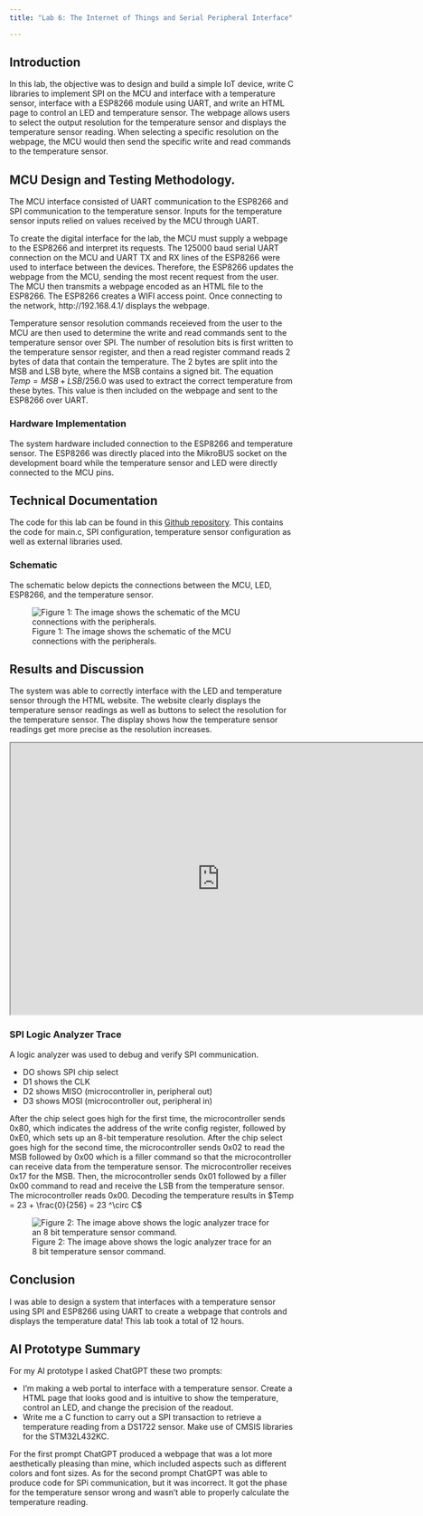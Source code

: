 ```yaml
---
title: "Lab 6: The Internet of Things and Serial Peripheral Interface"

---
```


## Introduction
In this lab, the objective was to design and build a simple IoT device, write C libraries to implement SPI on the MCU and interface with a temperature sensor, interface with a ESP8266 module using UART, and write an HTML page to control an LED and temperature sensor. The webpage allows users to select the output resolution for the temperature sensor and displays the temperature sensor reading. When selecting a specific resolution on the webpage, the MCU would then send the specific write and read commands to the temperature sensor.


## MCU Design and Testing Methodology. 
The MCU interface consisted of UART communication to the ESP8266 and SPI communication to the temperature sensor. Inputs for the temperature sensor inputs relied on values received by the MCU through UART.

To create the digital interface for the lab, the MCU must supply a webpage to the ESP8266 and interpret its requests. The 125000 baud serial UART connection on the MCU and UART TX and RX lines of the ESP8266 were used to interface between the devices. Therefore, the ESP8266 updates the webpage from the MCU, sending the most recent request from the user. The MCU then transmits a webpage encoded as an HTML file to the ESP8266. The ESP8266 creates a WIFI access point. Once connecting to the network, http://192.168.4.1/ displays the webpage. 

Temperature sensor resolution commands receieved from the user to the MCU are then used to determine the write and read commands sent to the temperature sensor over SPI. The number of resolution bits is first written to the temperature sensor register, and then a read register command reads 2 bytes of data that contain the temperature. The 2 bytes are split into the MSB and LSB byte, where the MSB contains a signed bit. The equation $Temp = MSB + LSB/256.0$ was used to extract the correct temperature from these bytes. This value is then included on the webpage and sent to the ESP8266 over UART. 

### Hardware Implementation
The system hardware included connection to the ESP8266 and temperature sensor. The ESP8266 was directly placed into the MikroBUS socket on the development board while the temperature sensor and LED were directly connected to the MCU pins. 

## Technical Documentation
The code for this lab can be found in this [Github repository](https://github.com/juliacygong/E155/tree/main/lab06/src). This contains the code for main.c, SPI configuration, temperature sensor configuration as well as external libraries used. 

### Schematic
The schematic below depicts the connections between the MCU, LED, ESP8266, and the temperature sensor. 

![Figure 1: The image shows the schematic of the MCU connections with the peripherals.](images/lab6schematic.jpeg)


## Results and Discussion
The system was able to correctly interface with the LED and temperature sensor through the HTML website. The website clearly displays the temperature sensor readings as well as buttons to select the resolution for the temperature sensor. The display shows how the temperature sensor readings get more precise as the resolution increases. 

<iframe src="https://drive.google.com/file/d/1Vby-pSSeZ3AxWrfpYfxx-3frQddxamIw/preview" 
        width="740" height="480" allow="autoplay"></iframe>

### SPI Logic Analyzer Trace 

A logic analyzer was used to debug and verify SPI communication.

* DO shows SPI chip select
* D1 shows the CLK
* D2 shows MISO (microcontroller in, peripheral out)
* D3 shows MOSI (microcontroller out, peripheral in)

After the chip select goes high for the first time, the microcontroller sends 0x80, which indicates the address of the write config register, followed by 0xE0, which sets up an 8-bit temperature resolution. After the chip select goes high for the second time, the microcontroller sends 0x02 to read the MSB followed by 0x00 which is a filler command so that the microcontroller can receive data from the temperature sensor. The microcontroller receives 0x17 for the MSB. Then, the microcontroller sends 0x01 followed by a filler 0x00 command to read and receive the LSB from the temperature sensor. The microcontroller reads 0x00. Decoding the temperature results in $Temp = 23 + \frac{0}{256} = 23 ^\circ C$

![Figure 2: The image above shows the logic analyzer trace for an 8 bit temperature sensor command.](images/lab6scope.JPG)

## Conclusion
I was able to design a system that interfaces with a temperature sensor using SPI and ESP8266 using UART to create a webpage that controls and displays the temperature data!
This lab took a total of 12 hours. 

## AI Prototype Summary
For my AI prototype I asked ChatGPT these two prompts: 

* I’m making a web portal to interface with a temperature sensor. Create a HTML page that looks good and is intuitive to show the temperature, control an LED, and change the precision of the readout.
* Write me a C function to carry out a SPI transaction to retrieve a temperature reading from a DS1722 sensor. Make use of CMSIS libraries for the STM32L432KC.

For the first prompt ChatGPT produced a webpage that was a lot more aesthetically pleasing than mine, which included aspects such as different colors and font sizes. As for the second prompt ChatGPT was able to produce code for SPi communication, but it was incorrect. It got the phase for the temperature sensor wrong and wasn't able to properly calculate the temperature reading. 
 